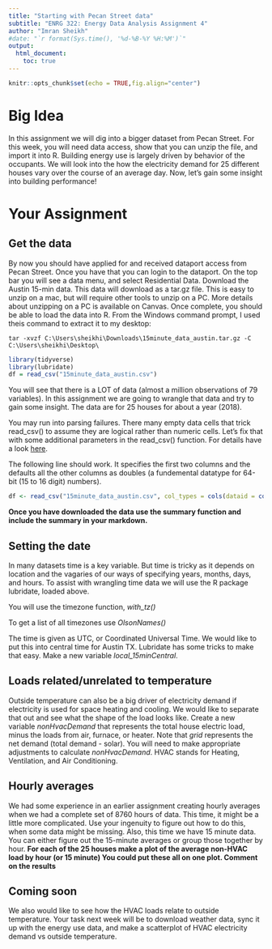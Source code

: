 ---
title: "Starting with Pecan Street data"
subtitle: "ENRG 322: Energy Data Analysis Assignment 4"
author: "Imran Sheikh"
#date: "`r format(Sys.time(), '%d-%B-%Y %H:%M')`"
output:
  html_document:
    toc: true
---

```{r, setup, echo=FALSE}
knitr::opts_chunk$set(echo = TRUE,fig.align="center")
```


# Big Idea

In this assignment we will dig into a bigger dataset from Pecan Street.  For this week, you will need data access, show that you can unzip the file, and import it into R.  Building energy use is largely driven by behavior of the occupants.  We will look into the how the electricity demand for 25 different houses vary over the course of an average day. Now, let's gain some insight into building performance!


# Your Assignment


## Get the data
By now you should have applied for and received dataport access from Pecan Street.  Once you have that you can login to the dataport.  On the top bar you will see a data menu, and select Residential Data.  Download the Austin 15-min data.  This data will download as a tar.gz file. This is easy to unzip on a mac, but will require other tools to unzip on a PC.  More details about unzipping on a PC is available on Canvas.  Once complete, you should be able to load the data into R. From the Windows command prompt, I used theis command to extract it to my desktop:

`tar -xvzf C:\Users\sheikhi\Downloads\15minute_data_austin.tar.gz -C C:\Users\sheikhi\Desktop\`

```{r}
library(tidyverse)
library(lubridate)
df = read_csv("15minute_data_austin.csv")
```
You will see that there is a LOT of data (almost a million observations of 79 variables).  In this assignment we are going to wrangle that data and try to gain some insight.  The data are for 25 houses for about a year (2018).

You may run into parsing failures. There many empty data cells that trick read_csv() to assume they are logical <lgl> rather than numeric <dbl> cells. Let's fix that with some additional parameters in the read_csv() function. For details have a look [here][readr].

The following line should work. It specifies the first two columns and the defaults all the other columns as doubles (a fundemental datatype for 64-bit (15 to 16 digit) numbers).

```{r}
df <- read_csv("15minute_data_austin.csv", col_types = cols(dataid = col_integer(), local_15min=col_datetime(), .default = col_double()))
```

**Once you have downloaded the data use the summary function and include the summary in your markdown.**

## Setting the date
In many datasets time is a key variable. But time is tricky as it depends on location and the vagaries of our ways of specifying years, months, days, and hours. To assist with wrangling time data we will use the R package lubridate, loaded above.

You will use the timezone function, *with_tz()*

To get a list of all timezones use *OlsonNames()*

The time is given as UTC, or Coordinated Universal Time.  We would like to put this into central time for Austin TX.  Lubridate has some tricks to make that easy.  Make a new variable *local_15minCentral*.

## Loads related/unrelated to temperature
Outside temperature can also be a big driver of electricity demand if electricity is used for space heating and cooling.  We would like to separate that out and see what the shape of the load looks like.  Create a new variable *nonHvacDemand* that represents the total house electric load, minus the loads from air, furnace, or heater.  Note that *grid* represents the net demand (total demand - solar).  You will need to make appropriate adjustments to calculate *nonHvacDemand*. HVAC stands for Heating, Ventilation, and Air Conditioning.


## Hourly averages
We had some experience in an earlier assignment creating hourly averages when we had a complete set of 8760 hours of data.  This time, it might be a little more complicated.  Use your ingenuity to figure out how to do this, when some data might be missing.  Also, this time we have 15 minute data.  You can either figure out the 15-minute averages or group those together by hour. **For each of the 25 houses make a plot of the average non-HVAC load by hour (or 15 minute)  You could put these all on one plot.  Comment on the results**

## Coming soon
We also would like to see how the HVAC loads relate to outside temperature.  Your task next week will be to download weather data, sync it up with the energy use data, and make a scatterplot of HVAC electricity demand vs outside temperature.

[readr]: http://readr.tidyverse.org/articles/readr.html

